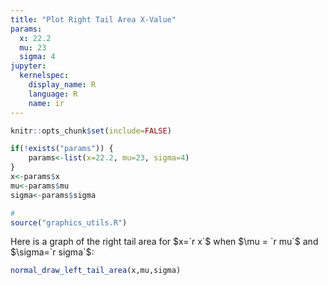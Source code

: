 ```yaml
---
title: "Plot Right Tail Area X-Value"
params:
  x: 22.2
  mu: 23
  sigma: 4
jupyter:
  kernelspec:
    display_name: R
    language: R
    name: ir
---
```


```r
knitr::opts_chunk$set(include=FALSE)
```

```r
if(!exists("params")) {
    params<-list(x=22.2, mu=23, sigma=4)
}
x<-params$x
mu<-params$mu
sigma<-params$sigma
```

```r
#
source("graphics_utils.R")
```

Here is a graph of the right tail area for $x=`r x`$ when $\mu = `r mu`$ and $\sigma=`r sigma`$:

```r
normal_draw_left_tail_area(x,mu,sigma)
```
